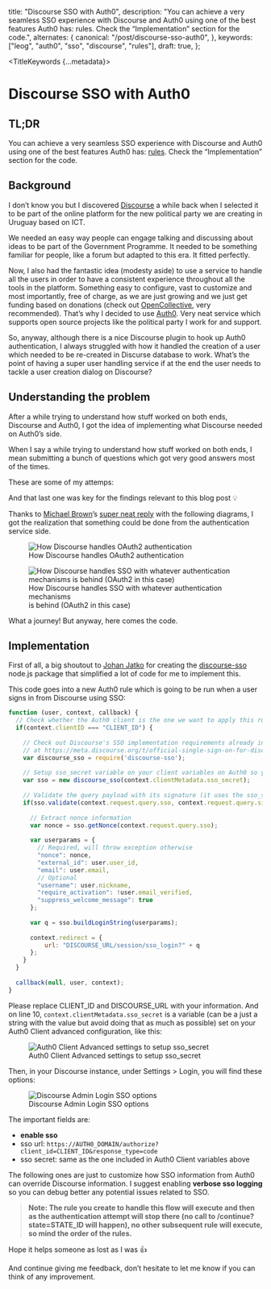 
  title: "Discourse SSO with Auth0",
  description: "You can achieve a very seamless SSO experience with Discourse and Auth0 using one of the best features Auth0 has: rules. Check the “Implementation” section for the code.",
  alternates: {
    canonical: "/post/discourse-sso-auth0",
  },
  keywords: ["leog", "auth0", "sso", "discourse", "rules"],
  draft: true,
};

<TitleKeywords {...metadata}>
  # Discourse SSO with Auth0
</TitleKeywords>
<AnimatedName />

## TL;DR

You can achieve a very seamless SSO experience with Discourse and Auth0 using one of the best features Auth0 has: [rules](https://auth0.com/docs/rules/current). Check the “Implementation” section for the code.

## Background

I don’t know you but I discovered [Discourse](https://discourse.org) a while back when I selected it to be part of the online platform for the new political party we are creating in Uruguay based on ICT.

We needed an easy way people can engage talking and discussing about ideas to be part of the Government Programme. It needed to be something familiar for people, like a forum but adapted to this era. It fitted perfectly.

Now, I also had the fantastic idea (modesty aside) to use a service to handle all the users in order to have a consistent experience throughout all the tools in the platform. Something easy to configure, vast to customize and most importantly, free of charge, as we are just growing and we just get funding based on donations (check out [OpenCollective](https://opencollective.com), very recommended). That’s why I decided to use [Auth0](https://auth0.com). Very neat service which supports open source projects like the political party I work for and support.

So, anyway, although there is a nice Discourse plugin to hook up Auth0 authentication, I always struggled with how it handled the creation of a user which needed to be re-created in Discurse database to work. What’s the point of having a super user handling service if at the end the user needs to tackle a user creation dialog on Discourse?

## Understanding the problem

After a while trying to understand how stuff worked on both ends, Discourse and Auth0, I got the idea of implementing what Discourse needed on Auth0’s side.

When I say a while trying to understand how stuff worked on both ends, I mean submitting a bunch of questions which got very good answers most of the times.

These are some of my attemps:

<LinkPreview
  url="https://meta.discourse.org/t/official-single-sign-on-for-discourse-sso/13045/345?u=leog"
/>

<LinkPreview url="https://github.com/auth0/discourse-plugin/issues/20?ref=leog.me" />

<LinkPreview url="https://meta.discourse.org/t/sso-vs-oauth2-difference/76543/3?u=leog&ref=leog.me" />

And that last one was key for the findings relevant to this blog post 💡


Thanks to [Michael Brown](https://medium.com/u/427713c39142)’s [super neat reply](https://meta.discourse.org/t/login-to-discourse-with-custom-oauth2-provider/14717/22?u=leog) with the following diagrams, I got the realization that something could be done from the authentication service side.
<figure className="flex flex-col items-center text-center">
  <Image src={diagram1} className="object-cover" alt="How Discourse handles OAuth2 authentication" />
  <figcaption className="text-sm">How Discourse handles OAuth2 authentication</figcaption>
</figure>
<figure className="flex flex-col items-center text-center">
  <Image src={diagram2} className="object-cover" alt="How Discourse handles SSO with whatever authentication mechanisms is behind (OAuth2 in this case)" />
  <figcaption className="text-sm">How Discourse handles SSO with whatever authentication mechanisms<br/> is behind (OAuth2 in this case)</figcaption>
</figure>

What a journey! But anyway, here comes the code.

## Implementation

First of all, a big shoutout to [Johan Jatko](https://twitter.com/ArmedGuy) for creating the [discourse-sso](https://www.npmjs.com/package/discourse-sso) node.js package that simplified a lot of code for me to implement this.

This code goes into a new Auth0 rule which is going to be run when a user signs in from Discourse using SSO:

```js
function (user, context, callback) {
  // Check whether the Auth0 client is the one we want to apply this rule to
  if(context.clientID === "CLIENT_ID") {
    
    // Check out Discourse's SSO implementation requirements already in discourse-sso package
    // at https://meta.discourse.org/t/official-single-sign-on-for-discourse-sso/13045#heading--implement
    var discourse_sso = require('discourse-sso');
    
    // Setup sso_secret variable on your client variables on Auth0 so you don't need to have it inline in your code
    var sso = new discourse_sso(context.clientMetadata.sso_secret);
    
    // Validate the query payload with its signature (it uses the sso_secret passed to the discourse_sso instance)
    if(sso.validate(context.request.query.sso, context.request.query.sig)) {
      
      // Extract nonce information 
      var nonce = sso.getNonce(context.request.query.sso);
      
      var userparams = {
        // Required, will throw exception otherwise 
        "nonce": nonce,
        "external_id": user.user_id,
        "email": user.email,
        // Optional
        "username": user.nickname,
        "require_activation": !user.email_verified,
        "suppress_welcome_message": true
      };
    
      var q = sso.buildLoginString(userparams);
    
      context.redirect = {
          url: "DISCOURSE_URL/session/sso_login?" + q
      };
    }
  }
  
  callback(null, user, context);
}
```

Please replace CLIENT_ID and DISCOURSE_URL with your information. And on line 10, `context.clientMetadata.sso_secret` is a variable (can be a just a string with the value but avoid doing that as much as possible) set on your Auth0 Client advanced configuration, like this:

<figure className="flex flex-col justify-center text-center">
  <Image src={auth0Settings} alt="Auth0 Client Advanced settings to setup sso_secret" />
  <figcaption>Auth0 Client Advanced settings to setup sso_secret</figcaption>
</figure>

Then, in your Discourse instance, under Settings > Login, you will find these options:

<figure className="flex flex-col justify-center text-center">
  <Image src={discourseSettings} alt="Discourse Admin Login SSO options" />
  <figcaption>Discourse Admin Login SSO options</figcaption>
</figure>

The important fields are:
 - **enable sso**
 - sso url: `https://AUTH0_DOMAIN/authorize?client_id=CLIENT_ID&response_type=code`
 - sso secret: same as the one included in Auth0 Client variables above

The following ones are just to customize how SSO information from Auth0 can override Discourse information. I suggest enabling **verbose sso logging** so you can debug better any potential issues related to SSO.

> **Note: The rule you create to handle this flow will execute and then as the authentication attempt will stop there (no call to /continue?state=STATE_ID will happen), no other subsequent rule will execute, so mind the order of the rules.**

Hope it helps someone as lost as I was 👍

And continue giving me feedback, don’t hesitate to let me know if you can think of any improvement.